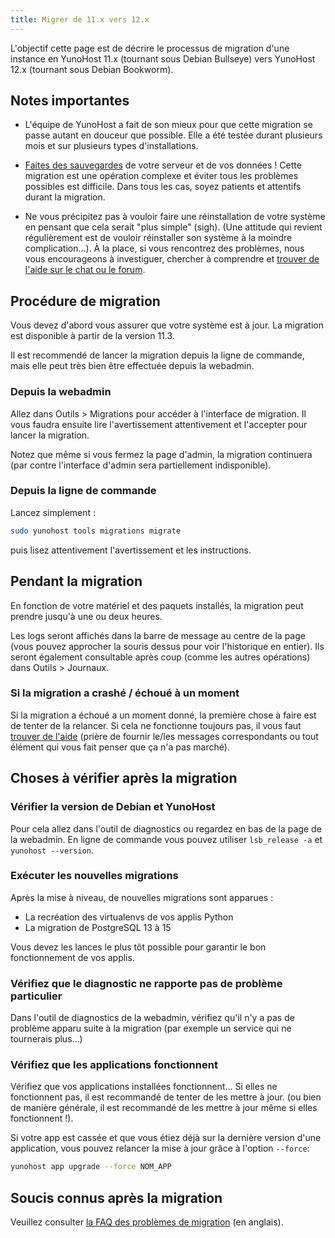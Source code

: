 ```yaml
---
title: Migrer de 11.x vers 12.x
---
```


L'objectif cette page est de décrire le processus de migration d'une instance en YunoHost 11.x (tournant sous Debian Bullseye) vers YunoHost 12.x (tournant sous Debian Bookworm).

## Notes importantes

- L'équipe de YunoHost a fait de son mieux pour que cette migration se passe autant en douceur que possible. Elle a été testée durant plusieurs mois et sur plusieurs types d'installations.

- [Faites des sauvegardes](/category/backups) de votre serveur et de vos données ! Cette migration est une opération complexe et éviter tous les problèmes possibles est difficile. Dans tous les cas, soyez patients et attentifs durant la migration.

- Ne vous précipitez pas à vouloir faire une réinstallation de votre système en pensant que cela serait "plus simple" (sigh). (Une attitude qui revient régulièrement est de vouloir réinstaller son système à la moindre complication...). À la place, si vous rencontrez des problèmes, nous vous encourageons à investiguer, chercher à comprendre et [trouver de l'aide sur le chat ou le forum](/community/help).

## Procédure de migration

Vous devez d'abord vous assurer que votre système est à jour. La migration est disponible à partir de la version 11.3.

Il est recommendé de lancer la migration depuis la ligne de commande, mais elle peut très bien être effectuée depuis la webadmin.

### Depuis la webadmin

Allez dans Outils > Migrations pour accéder à l'interface de migration. Il vous faudra ensuite lire l'avertissement attentivement et l'accepter pour lancer la migration.

Notez que même si vous fermez la page d'admin, la migration continuera (par contre l'interface d'admin sera partiellement indisponible).

### Depuis la ligne de commande

Lancez simplement :

```bash
sudo yunohost tools migrations migrate
```

puis lisez attentivement l'avertissement et les instructions.

## Pendant la migration

En fonction de votre matériel et des paquets installés, la migration peut prendre jusqu'à une ou deux heures.

Les logs seront affichés dans la barre de message au centre de la page (vous pouvez approcher la souris dessus pour voir l'historique en entier). Ils seront également consultable après coup (comme les autres opérations) dans Outils > Journaux.

### Si la migration a crashé / échoué à un moment

Si la migration a échoué a un moment donné, la première chose à faire est de tenter de la relancer. Si cela ne fonctionne toujours pas, il vous faut [trouver de l'aide](/community/help) (prière de fournir le/les messages correspondants ou tout élément qui vous fait penser que ça n'a pas marché).

## Choses à vérifier après la migration

### Vérifier la version de Debian et YunoHost

Pour cela allez dans l'outil de diagnostics ou regardez en bas de la page de la webadmin. En ligne de commande vous pouvez utiliser `lsb_release -a` et `yunohost --version`.

### Exécuter les nouvelles migrations

Après la mise à niveau, de nouvelles migrations sont apparues :

- La recréation des virtualenvs de vos applis Python
- La migration de PostgreSQL 13 à 15

Vous devez les lances le plus tôt possible pour garantir le bon fonctionnement de vos applis.

### Vérifiez que le diagnostic ne rapporte pas de problème particulier

Dans l'outil de diagnostics de la webadmin, vérifiez qu'il n'y a pas de problème apparu suite à la migration (par exemple un service qui ne tournerais plus...)

### Vérifiez que les applications fonctionnent

Vérifiez que vos applications installées fonctionnent... Si elles ne fonctionnent pas, il est recommandé de tenter de les mettre à jour. (ou bien de manière générale, il est recommandé de les mettre à jour même si elles fonctionnent !).

Si votre app est cassée et que vous étiez déjà sur la dernière version d'une application, vous pouvez relancer la mise à jour grâce à l'option `--force`:

```bash
yunohost app upgrade --force NOM_APP
```

## Soucis connus après la migration

Veuillez consulter [la FAQ des problèmes de migration](/admin/admin_guide/upgrade/bullseye_bookworm/issues_faq/) (en anglais).
